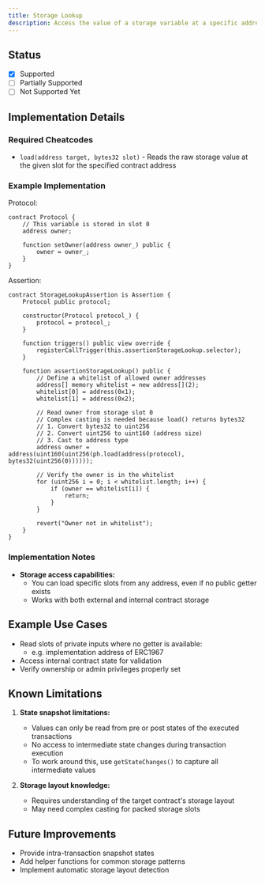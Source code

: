 ```yaml
---
title: Storage Lookup
description: Access the value of a storage variable at a specific address. Even if the variable is not publicly accessible and not part of the contract's state.
---
```


## Status

- [x] Supported
- [ ] Partially Supported
- [ ] Not Supported Yet

## Implementation Details

### Required Cheatcodes

- `load(address target, bytes32 slot)` - Reads the raw storage value at the given slot for the specified contract address

### Example Implementation

Protocol:

```solidity
contract Protocol {
    // This variable is stored in slot 0
    address owner;

    function setOwner(address owner_) public {
        owner = owner_;
    }
}
```

Assertion:

```solidity
contract StorageLookupAssertion is Assertion {
    Protocol public protocol;

    constructor(Protocol protocol_) {
        protocol = protocol_;
    }

    function triggers() public view override {
        registerCallTrigger(this.assertionStorageLookup.selector);
    }

    function assertionStorageLookup() public {
        // Define a whitelist of allowed owner addresses
        address[] memory whitelist = new address[](2);
        whitelist[0] = address(0x1);
        whitelist[1] = address(0x2);

        // Read owner from storage slot 0
        // Complex casting is needed because load() returns bytes32
        // 1. Convert bytes32 to uint256
        // 2. Convert uint256 to uint160 (address size)
        // 3. Cast to address type
        address owner = address(uint160(uint256(ph.load(address(protocol), bytes32(uint256(0))))));

        // Verify the owner is in the whitelist
        for (uint256 i = 0; i < whitelist.length; i++) {
            if (owner == whitelist[i]) {
                return;
            }
        }

        revert("Owner not in whitelist");
    }
}
```

### Implementation Notes

- **Storage access capabilities:**
    - You can load specific slots from any address, even if no public getter exists
    - Works with both external and internal contract storage

## Example Use Cases

- Read slots of private inputs where no getter is available:
    - e.g. implementation address of ERC1967
- Access internal contract state for validation
- Verify ownership or admin privileges properly set

## Known Limitations

1. **State snapshot limitations:**
    - Values can only be read from pre or post states of the executed transactions
    - No access to intermediate state changes during transaction execution
    - To work around this, use `getStateChanges()` to capture all intermediate values

2. **Storage layout knowledge:**
    - Requires understanding of the target contract's storage layout
    - May need complex casting for packed storage slots

## Future Improvements

- Provide intra-transaction snapshot states
- Add helper functions for common storage patterns
- Implement automatic storage layout detection